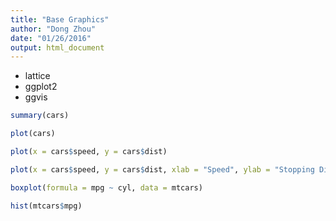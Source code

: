 ```yaml
---
title: "Base Graphics"
author: "Dong Zhou"
date: "01/26/2016"
output: html_document
---
```


- lattice
- ggplot2
- ggvis

```r
summary(cars)
```


```r
plot(cars)
```

```r
plot(x = cars$speed, y = cars$dist)
```

```r
plot(x = cars$speed, y = cars$dist, xlab = "Speed", ylab = "Stopping Distance", main = "My Plot", col = 2, pch = 2, sub = "sub title")
```

```r
boxplot(formula = mpg ~ cyl, data = mtcars) 
```

```r
hist(mtcars$mpg)
```